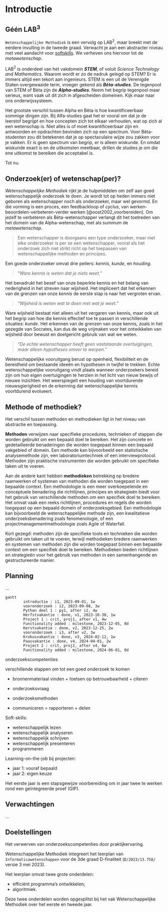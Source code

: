 # Introductie {.unnumbered}

## Géén LAB$^3$

`Wetenschappelijke Methodiek` is een vervolg op LAB$^2$, maar breekt met de eerdere invulling in de tweede graad. 
Verwacht je aan een abstracter niveau met veel aandacht voor [softskills](https://nl.wikipedia.org/wiki/Softskills). 
We verheven ons hiervoor tot de *metawetenschap*. 

LAB$^2$ is onderdeel van het vakdomein ***STEM***, of voluit *Science Technology and Mathematics*. 
Waarom wordt er zo de nadruk gelegd op STEM? 
Er is immers altijd een tekort aan ingenieurs. 
STEM is een uit de Verenigde Staten overgewaaide term, vroeger gekend als ***Bèta-studies***. 
De tegenpool van STEM of Bèta zijn de ***Alpha-studies***. 
Neem het begrip tegenpool maar serieus, want vaak uit dit zich in afgescheiden domeinen. 
Kijk maar naar ons onderwijssysteem.

Het grootste verschil tussen Alpha en Bèta is hoe kwantificeerbaar sommige dingen zijn. 
Bij Alfa-studies gaat het er vooral om dat je de leerstof begrijpt en hoe concepten zich tot elkaar verhouden, wat op zich al een wetenschap is. 
Niet alles is of moet kwantificeerbaar zijn en antwoorden en opdrachten bevinden zich op een spectrum. 
Voor Bèta-studenten zou dit betekenen dat je op spectaculaire wijze zou zakken voor je vakken. 
Er is geen spectrum van begrip, er is alleen wiskunde. 
En omdat wiskunde exact is en de uitkomsten meetbaar, drillen de studies je om die ene uitkomst te bereiken die acceptabel is. 

Tot nu. 


## Onderzoek(er) of wetenschap(per)?

*Wetenschappelijke Methodiek* rijkt je de hulpmiddelen om zelf aan goed wetenschappelijk onderzoek te doen. 
Je wordt tot op heden immers niet geboren als wetenschapper noch als onderzoeker, maar wel gevormd. 
En die vorming is een proces, een feedbackloop of *cyclus*, van werken-beoordelen-verbeteren-verder werken [@oost2002_voorbereiden]. 
Om jezelf te verbeteren als Bèta-wetenschapper verlangt dit het toetreden van het domein van de Alpha-wetenschap, met als summum de *metawetenschap*. 

> Een wetenschapper is doorgaans een type onderzoeker, maar niet elke onderzoeker is per se een wetenschapper, 
> vooral als het onderzoek zich niet strikt richt op het toepassen van wetenschappelijke methoden en principes.

Een goede onderzoeker omvat drie peilers: *kennis*, *kunde*, en *houding*.

> "*Ware kennis is weten dat je niets weet.*" 

Het benadrukt het besef van onze beperkte kennis en het belang van nederigheid in het streven naar wijsheid. 
Het impliceert dat het erkennen van de grenzen van onze *kennis* de eerste stap is naar het vergroten ervan. 


> "*Wijsheid is weten wat te doen met wat je weet.*"

Ware wijsheid bestaat niet alleen uit het vergaren van kennis, maar ook uit het begrip van hoe die kennis effectief toe te passen in verschillende situaties: *kunde*. 
Het erkennen van de grenzen van onze kennis, zoals in het gezegde van Socrates, kan dus de weg vrijmaken voor het ontwikkelen van wijsheid door bewust en doelgericht gebruik van wat we weten.

> "*De echte wetenschapper heeft geen vaststaande overtuigingen, maar alleen hypotheses omver te werpen.*"

Wetenschappelijke vooruitgang berust op openheid, flexibiliteit en de bereidheid om bestaande ideeën en hypothesen in twijfel te trekken. 
Echte wetenschappelijke vooruitgang vindt plaats wanneer onderzoekers bereid zijn om hun eigen overtuigingen te herzien in het licht van nieuw bewijs of nieuwe inzichten. 
Het weerspiegelt een houding van voortdurende nieuwsgierigheid en de erkenning dat wetenschappelijke kennis voortdurend evolueert.


## Methode of methodiek?

Het verschil tussen methoden en methodieken ligt in het niveau van abstractie en toepassing.

**Methoden** verwijzen naar specifieke procedures, technieken of stappen die worden gebruikt om een bepaald doel te bereiken. 
Het zijn concrete en gedetailleerde benaderingen die worden toegepast binnen een bepaald vakgebied of domein. 
Een methode kan bijvoorbeeld een statistische analysemethode zijn, een laboratoriumtechniek of een interviewprotocol. 
Methoden zijn praktische instrumenten die worden gebruikt om specifieke taken uit te voeren.

Aan de andere kant hebben **methodieken** betrekking op bredere raamwerken of systemen van methoden die worden toegepast in een bepaalde context. 
Een methodologie is een meer overkoepelende en conceptuele benadering die richtlijnen, principes en strategieën biedt voor het gebruik van verschillende methoden om een specifiek doel te bereiken. 
Het omvat vaak een reeks richtlijnen, procedures en regels die worden toegepast op een bepaald domein of onderzoeksgebied. 
Een methodologie kan bijvoorbeeld de wetenschappelijke methode zijn, een kwalitatieve onderzoeksbenadering zoals fenomenologie, of een projectmanagementmethodologie zoals Agile of Waterfall.

Kort gezegd: methoden zijn de specifieke tools en technieken die worden gebruikt om taken uit te voeren, terwijl methodieken bredere raamwerken en systemen van methoden zijn die worden toegepast binnen een bepaalde context om een specifiek doel te bereiken. Methodieken bieden richtlijnen en strategieën voor het gebruik van methoden in een samenhangende en gestructureerde manier.


## Planning

...


::: {#fig-planning fig-cap="Planning jaar 1" fig-align="center"}
```mermaid
gantt
        introductie : i1, 2023-09-01, 1w
        vooronderzoek : i2, 2023-09-08, 3w
        Python deel 1 : py1, after i2, 4w
        Herfstvakantie : done, v1, 2023-10-30, 1w
        Project 1 : crit, proj1, after v1, 4w
        Functionality added : milestone, 2023-12-05, 0d
        Kerstvakantie : done, v2, 2023-12-25, 2w
        vooronderzoek : i3, after v2, 3w
        Krokusvakantie : done, v3, 2024-02-12, 1w
        Paasvakantie : done, v4, 2024-04-01, 2w
        Project 2 : crit, proj2, after v4, 6w
        Functionality added : milestone, 2024-06-01, 0d
```
:::


::: {.hidden}
onderzoekscompetenties

verschillende stappen om tot een goed onderzoek te komen

- bronnenmateriaal vinden + toetsen op betrouwbaarheid + citeren

- onderzoeksvraag

- onderzoeksmethoden

- communiceren = rapporteren + delen
:::

Soft-skills:

 - wetenschappelijk lezen
 - wetenschappelijk analyseren
 - wetenschappelijk schrijven
 - wetenschappelijk presenteren
 - programmeren

Learning-on-the-job bij projecten:

 - jaar 1: vooraf bepaald
 - jaar 2: eigen keuze

Het eerste jaar is een stapsgewijze voorbereiding om in jaar twee te werken rond een geïntegreerde proef (GIP).


## Verwachtingen

...


## Doelstellingen

Het verwerven van onderzoekscompetenties door praktijkervaring.

::: {.callout-note title="Informaticawetenschappen"}
Wetenschappelijke Methodiek integreert het leerplan van `Informaticawetenschappen` voor de 3de graad D-finaliteit (`D/2023/13.758/` versie 3 mei 2023).
:::

Het leerplan omvat twee grote onderdelen:

  * efficiënt programma’s ontwikkelen;
  * algoritmiek.

Deze twee onderdelen worden opgesplitst bij het vak Wetenschappelijke Methodiek over het eerste en tweede jaar.
